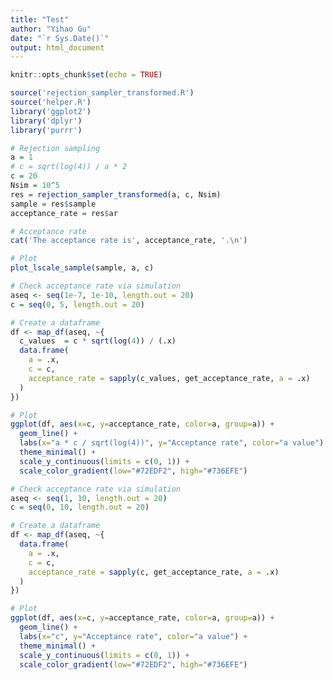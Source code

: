 ```yaml
---
title: "Test"
author: "Yihao Gu"
date: "`r Sys.Date()`"
output: html_document
---
```


```r
knitr::opts_chunk$set(echo = TRUE)
```

```r
source('rejection_sampler_transformed.R')
source('helper.R')
library('ggplot2')
library('dplyr')
library('purrr')
```

```r
# Rejection sampling
a = 1
# c = sqrt(log(4)) / a * 2
c = 20
Nsim = 10^5
res = rejection_sampler_transformed(a, c, Nsim)
sample = res$sample
acceptance_rate = res$ar

# Acceptance rate
cat('The acceptance rate is', acceptance_rate, '.\n')

# Plot
plot_lscale_sample(sample, a, c)
```

```r
# Check acceptance rate via simulation
aseq <- seq(1e-7, 1e-10, length.out = 20)
c = seq(0, 5, length.out = 20)

# Create a dataframe
df <- map_df(aseq, ~{
  c_values  = c * sqrt(log(4)) / (.x)
  data.frame(
    a = .x,
    c = c,
    acceptance_rate = sapply(c_values, get_acceptance_rate, a = .x)
  )
})

# Plot
ggplot(df, aes(x=c, y=acceptance_rate, color=a, group=a)) + 
  geom_line() +
  labs(x="a * c / sqrt(log(4))", y="Acceptance rate", color="a value") +
  theme_minimal() +
  scale_y_continuous(limits = c(0, 1)) +
  scale_color_gradient(low="#72EDF2", high="#736EFE")
```

```r
# Check acceptance rate via simulation
aseq <- seq(1, 10, length.out = 20)
c = seq(0, 10, length.out = 20)

# Create a dataframe
df <- map_df(aseq, ~{
  data.frame(
    a = .x,
    c = c,
    acceptance_rate = sapply(c, get_acceptance_rate, a = .x)
  )
})

# Plot
ggplot(df, aes(x=c, y=acceptance_rate, color=a, group=a)) + 
  geom_line() +
  labs(x="c", y="Acceptance rate", color="a value") +
  theme_minimal() +
  scale_y_continuous(limits = c(0, 1)) +
  scale_color_gradient(low="#72EDF2", high="#736EFE")
```




